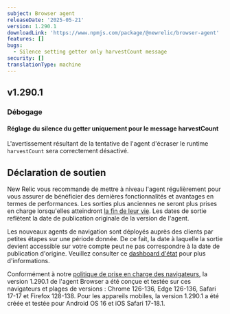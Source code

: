 ```yaml
---
subject: Browser agent
releaseDate: '2025-05-21'
version: 1.290.1
downloadLink: 'https://www.npmjs.com/package/@newrelic/browser-agent'
features: []
bugs:
  - Silence setting getter only harvestCount message
security: []
translationType: machine
---
```


## v1.290.1

### Débogage

#### Réglage du silence du getter uniquement pour le message harvestCount

L&apos;avertissement résultant de la tentative de l&apos;agent d&apos;écraser le runtime `harvestCount` sera correctement désactivé.

## Déclaration de soutien

New Relic vous recommande de mettre à niveau l&apos;agent régulièrement pour vous assurer de bénéficier des dernières fonctionnalités et avantages en termes de performances. Les sorties plus anciennes ne seront plus prises en charge lorsqu&apos;elles atteindront [la fin de leur vie](https://docs.newrelic.com/docs/browser/browser-monitoring/getting-started/browser-agent-eol-policy/). Les dates de sortie reflètent la date de publication originale de la version de l&apos;agent.

Les nouveaux agents de navigation sont déployés auprès des clients par petites étapes sur une période donnée. De ce fait, la date à laquelle la sortie devient accessible sur votre compte peut ne pas correspondre à la date de publication d&apos;origine. Veuillez consulter ce [dashboard d&apos;état](https://newrelic.github.io/newrelic-browser-agent-release/) pour plus d&apos;informations.

Conformément à notre [politique de prise en charge des navigateurs](https://docs.newrelic.com/docs/browser/new-relic-browser/getting-started/compatibility-requirements-browser-monitoring/#browser-types), la version 1.290.1 de l&apos;agent Browser a été conçue et testée sur ces navigateurs et plages de versions : Chrome 126-136, Edge 126-136, Safari 17-17 et Firefox 128-138. Pour les appareils mobiles, la version 1.290.1 a été créée et testée pour Android OS 16 et iOS Safari 17-18.1.